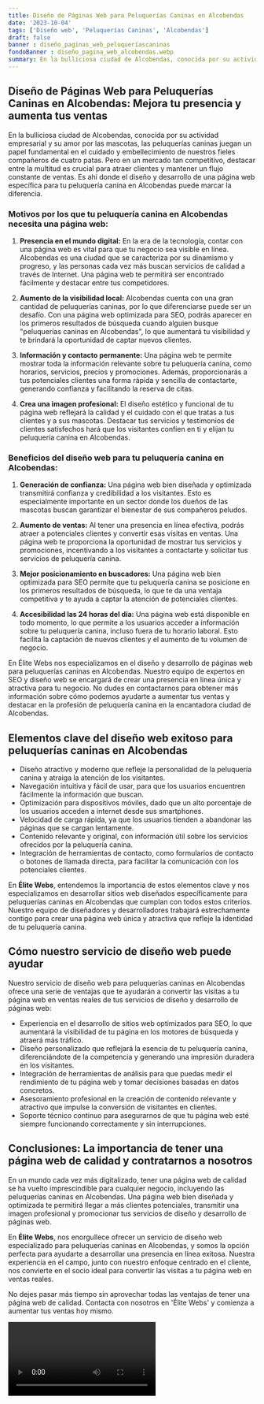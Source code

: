 ```yaml
---
title: Diseño de Páginas Web para Peluquerías Caninas en Alcobendas
date: '2023-10-04'
tags: ['Diseño web', 'Peluquerías Caninas', 'Alcobendas']
draft: false
banner : diseño_paginas_web_peluqueríascaninas
fondoBanner : diseño_pagina_web_alcobendas.webp
summary: En la bulliciosa ciudad de Alcobendas, conocida por su actividad empresarial y su amor por las mascotas, las peluquerías caninas juegan un papel fundamental en el cuidado y embellecimiento de nuestros fieles compañeros de cuatro patas. Pero en un mercado tan competitivo, destacar entre la multitud es crucial para atraer clientes y mantener un flujo constante de ventas. Es ahí donde el diseño y desarrollo de una página web específica para tu peluquería canina en Alcobendas puede marcar la diferencia.
---
```


## **Diseño de Páginas Web para Peluquerías Caninas en Alcobendas: Mejora tu presencia y aumenta tus ventas**

En la bulliciosa ciudad de Alcobendas, conocida por su actividad empresarial y su amor por las mascotas, las peluquerías caninas juegan un papel fundamental en el cuidado y embellecimiento de nuestros fieles compañeros de cuatro patas. Pero en un mercado tan competitivo, destacar entre la multitud es crucial para atraer clientes y mantener un flujo constante de ventas. Es ahí donde el diseño y desarrollo de una página web específica para tu peluquería canina en Alcobendas puede marcar la diferencia.

### **Motivos por los que tu peluquería canina en Alcobendas necesita una página web:**

1. **Presencia en el mundo digital:** En la era de la tecnología, contar con una página web es vital para que tu negocio sea visible en línea. Alcobendas es una ciudad que se caracteriza por su dinamismo y progreso, y las personas cada vez más buscan servicios de calidad a través de Internet. Una página web te permitirá ser encontrado fácilmente y destacar entre tus competidores.

2. **Aumento de la visibilidad local:** Alcobendas cuenta con una gran cantidad de peluquerías caninas, por lo que diferenciarse puede ser un desafío. Con una página web optimizada para SEO, podrás aparecer en los primeros resultados de búsqueda cuando alguien busque "peluquerías caninas en Alcobendas", lo que aumentará tu visibilidad y te brindará la oportunidad de captar nuevos clientes.

3. **Información y contacto permanente:** Una página web te permite mostrar toda la información relevante sobre tu peluquería canina, como horarios, servicios, precios y promociones. Además, proporcionarás a tus potenciales clientes una forma rápida y sencilla de contactarte, generando confianza y facilitando la reserva de citas.

4. **Crea una imagen profesional:** El diseño estético y funcional de tu página web reflejará la calidad y el cuidado con el que tratas a tus clientes y a sus mascotas. Destacar tus servicios y testimonios de clientes satisfechos hará que los visitantes confíen en ti y elijan tu peluquería canina en Alcobendas.

### **Beneficios del diseño web para tu peluquería canina en Alcobendas:**

1. **Generación de confianza:** Una página web bien diseñada y optimizada transmitirá confianza y credibilidad a los visitantes. Esto es especialmente importante en un sector donde los dueños de las mascotas buscan garantizar el bienestar de sus compañeros peludos.

2. **Aumento de ventas:** Al tener una presencia en línea efectiva, podrás atraer a potenciales clientes y convertir esas visitas en ventas. Una página web te proporciona la oportunidad de mostrar tus servicios y promociones, incentivando a los visitantes a contactarte y solicitar tus servicios de peluquería canina.

3. **Mejor posicionamiento en buscadores:** Una página web bien optimizada para SEO permite que tu peluquería canina se posicione en los primeros resultados de búsqueda, lo que te da una ventaja competitiva y te ayuda a captar la atención de potenciales clientes.

4. **Accesibilidad las 24 horas del día:** Una página web está disponible en todo momento, lo que permite a los usuarios acceder a información sobre tu peluquería canina, incluso fuera de tu horario laboral. Esto facilita la captación de nuevos clientes y el aumento de tu volumen de negocio.

En Élite Webs nos especializamos en el diseño y desarrollo de páginas web para peluquerías caninas en Alcobendas. Nuestro equipo de expertos en SEO y diseño web se encargará de crear una presencia en línea única y atractiva para tu negocio. No dudes en contactarnos para obtener más información sobre cómo podemos ayudarte a aumentar tus ventas y destacar en la profesión de peluquería canina en la encantadora ciudad de Alcobendas.

<GifSeo />

<Cta />

## Elementos clave del diseño web exitoso para peluquerías caninas en Alcobendas

- Diseño atractivo y moderno que refleje la personalidad de la peluquería canina y atraiga la atención de los visitantes.
- Navegación intuitiva y fácil de usar, para que los usuarios encuentren fácilmente la información que buscan.
- Optimización para dispositivos móviles, dado que un alto porcentaje de los usuarios acceden a internet desde sus smartphones.
- Velocidad de carga rápida, ya que los usuarios tienden a abandonar las páginas que se cargan lentamente.
- Contenido relevante y original, con información útil sobre los servicios ofrecidos por la peluquería canina.
- Integración de herramientas de contacto, como formularios de contacto o botones de llamada directa, para facilitar la comunicación con los potenciales clientes.

En **Élite Webs**, entendemos la importancia de estos elementos clave y nos especializamos en desarrollar sitios web diseñados específicamente para peluquerías caninas en Alcobendas que cumplan con todos estos criterios. Nuestro equipo de diseñadores y desarrolladores trabajará estrechamente contigo para crear una página web única y atractiva que refleje la identidad de tu peluquería canina.

## Cómo nuestro servicio de diseño web puede ayudar

Nuestro servicio de diseño web para peluquerías caninas en Alcobendas ofrece una serie de ventajas que te ayudarán a convertir las visitas a tu página web en ventas reales de tus servicios de diseño y desarrollo de páginas web:

- Experiencia en el desarrollo de sitios web optimizados para SEO, lo que aumentará la visibilidad de tu página en los motores de búsqueda y atraerá más tráfico.
- Diseño personalizado que reflejará la esencia de tu peluquería canina, diferenciándote de la competencia y generando una impresión duradera en los visitantes.
- Integración de herramientas de análisis para que puedas medir el rendimiento de tu página web y tomar decisiones basadas en datos concretos.
- Asesoramiento profesional en la creación de contenido relevante y atractivo que impulse la conversión de visitantes en clientes.
- Soporte técnico continuo para asegurarnos de que tu página web esté siempre funcionando correctamente y sin interrupciones.

## Conclusiones: La importancia de tener una página web de calidad y contratarnos a nosotros

En un mundo cada vez más digitalizado, tener una página web de calidad se ha vuelto imprescindible para cualquier negocio, incluyendo las peluquerías caninas en Alcobendas. Una página web bien diseñada y optimizada te permitirá llegar a más clientes potenciales, transmitir una imagen profesional y promocionar tus servicios de diseño y desarrollo de páginas web.

En **Élite Webs**, nos enorgullece ofrecer un servicio de diseño web especializado para peluquerías caninas en Alcobendas, y somos la opción perfecta para ayudarte a desarrollar una presencia en línea exitosa. Nuestra experiencia en el campo, junto con nuestro enfoque centrado en el cliente, nos convierte en el socio ideal para convertir las visitas a tu página web en ventas reales.

No dejes pasar más tiempo sin aprovechar todas las ventajas de tener una página web de calidad. Contacta con nosotros en 'Élite Webs' y comienza a aumentar tus ventas hoy mismo.

<Video />

<CtaBot job='Peluquerías Caninas' city='Alcobendas'/>

<Gmaps query='Alcobendas+españa+maps' />